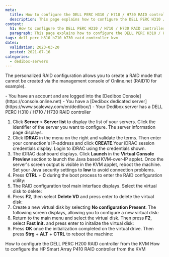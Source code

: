 ```yaml
---
meta:
  title: How to configure the DELL PERC H310 / H710 / H730 RAID controller from the KVM
  description: This page explains how to configure the DELL PERC H310 / H710 / H730 RAID controller from the KVM
content:
  h1: How to configure the DELL PERC H310 / H710 / H730 RAID controller from the KVM
  paragraph: This page explains how to configure the DELL PERC H310 / H710 / H730 RAID controller from the KVM
tags: dell perc h310 h710 h730 raid controller kvm
dates:
  validation: 2023-03-20
  posted: 2021-07-16
categories:
  - dedibox-servers
---
```


The personalized RAID configuration allows you to create a RAID mode that cannot be created via the management console of Online.net (RAID10 for example).

<Message type="requirement">
  - You have an account and are logged into the [Dedibox Console](https://console.online.net)
  - You have a [Dedibox dedicated server](https://www.scaleway.com/en/dedibox/)
  - Your Dedibox server has a DELL PERC H310 / H710 / H730 RAID controller
</Message>

1. Click **Server** > **Server list** to display the list of your servers. Click the identifier of the server you want to configure. The server information page displays.
2. Click **IDRAC** in the menu on the right and validate the terms. Then enter your connection's IP-address and click **CREATE**.Your iDRAC session credentials display. Login to iDRAC using the credentials shown.
3. The iDRAC dashboard displays. Click **Launch** in the **Virtual Console Preview** section to launch the Java based KVM-over-IP applet. Once the server's screen output is visible in the KVM applet, reboot the machine.
    <Message type="tip">
      Set your Java security settings to **low** to avoid connection problems.
    </Message>
4. Press **CTRL** + **C** during the boot process to enter the RAID configuration utility:
    <Lightbox src="scaleway_h310_01.webp" alt="" />
5. The RAID configuration tool main interface displays. Select the virtual disk to delete:
    <Lightbox src="scaleway_h310_02.webp" alt="" />
6. Press **F2**, then select **Delete VD** and press enter to delete the virtual disk:
    <Lightbox src="scaleway_h310_03.webp" alt="" />
7. Create a new virtual disk by selecting **No configuration Present**. The following screen displays, allowing you to configure a new virtual disk:
    <Lightbox src="scaleway_h310_04.webp" alt="" />
8. Return to the main menu and select the virtual disk. Then press **F2**, select **Fast Init.** and press enter to initalize the virtual disk:
    <Lightbox src="scaleway_h310_05.webp" alt="" />
7. Press **OK** once the initialization completed on the virtual drive. Then press **Strg** + **ALT** + **CTRL** to reboot the machine:
    <Lightbox src="scaleway_h310_06.webp" alt="" />


<Navigation title="See Also">
  <PreviousButton to="/bare-metal/hardware/reference-content/configure-raid-kvm-h200/">How to configure the DELL PERC H200 RAID controller from the KVM</PreviousButton>
  <NextButton to="/bare-metal/hardware/reference-content/configure-raid-kvm-p410/">How to configure the HP Smart Array P410 RAID controller from the KVM</NextButton>
</Navigation>
